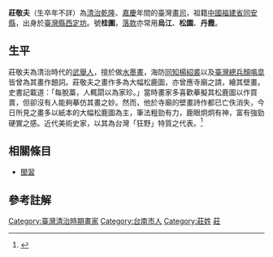 {{Taiwanese
| tablewidth = 300
| image      = 
| width      = 
| hanji      = 莊敬夫
| tsuin      = ㄓㄨㄤ　ㄐㄧㄥˋ　ㄈㄨ
| holo       = Tsng Kìng-Hu
| haka       = Zong<sup>24</sup> Gin<sup>55</sup>-Fu<sup>24</sup>
| nederlands = 
| spainish   = 
| kana       = 
| english    = 
| portugues  = 
}}
'''莊敬夫'''（生卒年不詳）為[[臺灣清治時期|清治]][[乾隆|乾隆]]、[[嘉慶|嘉慶]]年間的臺灣[[畫司|畫司]]，祖籍[[中國|中國]][[福建省|福建省]][[同安縣|同安縣]]，出身於[[臺灣縣|臺灣縣]][[西定坊|西定坊]]。號'''桂圍'''，[[落款|落款]]亦常用'''烏江'''、'''松園'''、'''丹霞'''。

== 生平 ==
莊敬夫為清治時代的[[武舉人|武舉人]]，擅於做[[水墨畫|水墨畫]]，海防[[同知|同知]][[楊紹裘|楊紹裘]]以及[[臺灣總兵|臺灣總兵]][[顏鳴皐|顏鳴皐]]皆曾為其畫作題詞。莊敬夫之畫作多為大幅松鹿圖，亦曾應寺廟之請，繪其壁畫。史書記載道：「每脫藁，人輒閟以為家珍。」當時畫家多喜歡摹擬其松鹿圖以作買賣，但卻沒有人能夠摹仿其畫之妙。然而，他於寺廟的壁畫詩作都已亡佚消失，今日所見之畫多以紙本的大幅松鹿圖為主，筆法粗勁有力，鹿眼炯炯有神，富有強勁硬實之感。近代美術史家，以其為台灣「狂野」特質之代表。<ref>{{Cite web |url=http://nrch.culture.tw/twpedia.aspx?id=8968 |title=莊敬夫 - 台灣大百科全書 |accessdate=2015-11-04 |archive-date=2016-03-07 |archive-url=https://web.archive.org/web/20160307022207/http://nrch.culture.tw/twpedia.aspx?id=8968 |dead-url=no }}</ref>

== 相關條目 ==
* [[閩習|閩習]]

== 參考註解 ==
{{reflist}}

{{Taiwan-artist-stub}}

[[Category:臺灣清治時期畫家|Category:臺灣清治時期畫家]]
[[Category:台南市人|Category:台南市人]]
[[Category:莊姓|Category:莊姓]]
[[Category:閩南裔臺灣人|莊]]